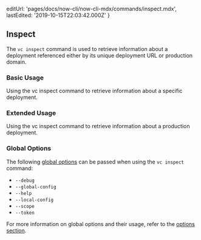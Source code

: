 
  editUrl: 'pages/docs/now-cli/now-cli-mdx/commands/inspect.mdx',
  lastEdited: '2019-10-15T22:03:42.000Z'
}

## Inspect

The `vc inspect` command is used to retrieve information about a deployment referenced either by its unique deployment URL or production domain.

### Basic Usage

<Snippet dark text="vc inspect [unique-deployment-url]" />
<Caption>Using the <InlineCode>vc inspect</InlineCode> command to retrieve information about a specific deployment.</Caption>

### Extended Usage

<Snippet dark text="vc inspect [production-deployment-url]" />
<Caption>Using the <InlineCode>vc inspect</InlineCode> command to retrieve information about a production deployment.</Caption>

### Global Options

The following [global options](#options) can be passed when using the `vc inspect` command:

- `--debug`
- `--global-config`
- `--help`
- `--local-config`
- `--scope`
- `--token`

For more information on global options and their usage, refer to the [options section](#options).
